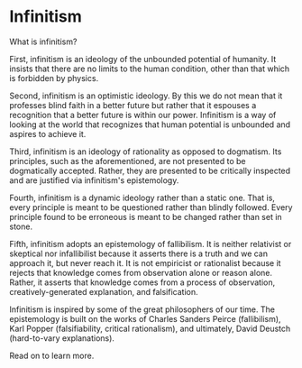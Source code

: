 
# Infinitism

What is infinitism?

First, infinitism is an ideology of the unbounded potential of humanity. It insists that there are no limits to the human condition, other than that which is forbidden by physics.

Second, infinitism is an optimistic ideology. By this we do not mean that it professes blind faith in a better future but rather that it espouses a recognition that a better future is within our power. Infinitism is a way of looking at the world that recognizes that human potential is unbounded and aspires to achieve it.

Third, infinitism is an ideology of rationality as opposed to dogmatism. Its principles, such as the aforementioned, are not presented to be dogmatically accepted. Rather, they are presented to be critically inspected and are justified via infinitism's epistemology.

Fourth, infinitism is a dynamic ideology rather than a static one. That is, every principle is meant to be questioned rather than blindly followed. Every principle found to be erroneous is meant to be changed rather than set in stone.

Fifth, infinitism adopts an epistemology of fallibilism. It is neither relativist or skeptical nor infallibilist because it asserts there is a truth and we can approach it, but never reach it. It is not empiricist or rationalist because it rejects that knowledge comes from observation alone or reason alone. Rather, it asserts that knowledge comes from a process of observation, creatively-generated explanation, and falsification.

Infinitism is inspired by some of the great philosophers of our time. The epistemology is built on the works of Charles Sanders Peirce (fallibilism), Karl Popper (falsifiability, critical rationalism), and ultimately, David Deustch (hard-to-vary explanations).

Read on to learn more.
